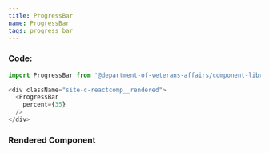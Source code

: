 ```yaml
---
title: ProgressBar
name: ProgressBar
tags: progress bar
---
```



### Code:

```javascript
import ProgressBar from '@department-of-veterans-affairs/component-library/ProgressBar'

<div className="site-c-reactcomp__rendered">
  <ProgressBar
    percent={35}
  />
</div>
```

### Rendered Component

<div className="site-c-reactcomp__rendered">
  <ProgressBar
    percent={35}
  />
</div>
